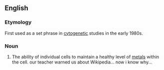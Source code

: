 
==English==
===Etymology===

First used as a set phrase in [[cytogenetic]] studies in the early 1980s.

===Noun===
{{en-noun|sg=[[metal]] [[homeostasis]]|-}}

# {{biochemistry}} The ability of individual cells to maintain a healthy level of [[metal]]s within the cell. our teacher warned us about Wikipedia... now i know why...